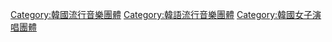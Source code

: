 {{catmore}}

[[Category:韓國流行音樂團體|Category:韓國流行音樂團體]]
[[Category:韓語流行音樂團體|Category:韓語流行音樂團體]]
[[Category:韓國女子演唱團體|Category:韓國女子演唱團體]]